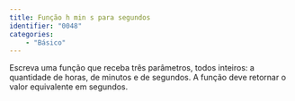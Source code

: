 ```yaml
---
title: Função h min s para segundos
identifier: "0048"
categories:
    - "Básico"
---
```


::: {.exercicio .avalia-algoritmo}
Escreva uma função que receba três parâmetros, todos inteiros: a quantidade de horas, de minutos e de segundos. A função deve retornar o valor equivalente em segundos.
:::